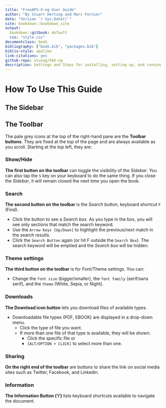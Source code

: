 ```yaml
--- 
title: "FreeAPS-X-ng User Guide"
author: "By Stuart Hertzog and Marc Fornier"
date: "Version `r Sys.Date()`"
site: bookdown::bookdown_site
output:
  bookdown::gitbook: default
  css: "style.css"
documentclass: book
bibliography: ["book.bib", "packages.bib"]
biblio-style: apalike
link-citations: yes
github-repo: stuzog/FAX-ng
description: Settings and Steps for installing, setting up, and running FAX-ng, based on FreeAPS X, being developed by BC Diabetes in Vancouver, BC Canada
---
```


# How To Use This Guide

## The Sidebar

## The Toolbar
The pale grey icons at the top of the right-hand pane are the **Toolbar buttons**. They are fixed at the top of the page and are always available as you scroll. Starting at the top left, they are:

### Show/Hide
**The first button on the toolbar** can toggle the visibility of the _Sidebar_. You can also tap the `S` key on your keyboard to do the same thing. If you close the _Sidebar_, it will remain closed the next time you open the book.

### Search
**The second button on the toolbar** is the _Search button_, keyboard shortcut `F` (Find). 

* Click the button to see a *Search box*. As you type in the box, you will see only sections that match the search keyword. 
* Use the `Arrow Keys [Up/Down]` to highlight the previous/next match in the search results. 
* Click the `Search Button` again (or hit F outside the `Search Box`). The search keyword will be emptied and the _Search box_ will be hidden.

### Theme settings
**The third button on the toolbar** is for Font/Theme settings. You can:

* Change the `font size` (bigger/smaller), the `font family` (serif/sans serif), and the `theme` (White, Sepia, or Night). 

### Downloads
**The Download icon button** lets you download files of available types.

* Downloadable file types (PDF, EBOOK) are displayed in a drop-down menu.
  * Click the type of file you want.
  * If more than one file of that type is available, they will be shown.
    * Click the specific file or
    * `[ALT/OPTION + CLICK]` to select more than one.

### Sharing
**On the right end of the toolbar** are buttons to share the link on social media sites such as Twitter, Facebook, and Linkedin.

### Information
**The Information Button (‘i’)** lists keyboard shortcuts available to navigate the document. 


